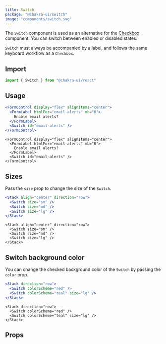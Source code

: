 ```yaml
---
title: Switch
package: "@chakra-ui/switch"
image: "components/switch.svg"
---
```


The `Switch` component is used as an alternative for the
[Checkbox](/docs/form/checkbox) component. You can switch between enabled or
disabled states.

`Switch` must always be accompanied by a label, and follows the same keyboard
workflow as a `Checkbox`.

## Import

```js
import { Switch } from "@chakra-ui/react"
```

## Usage

```jsx
<FormControl display="flex" alignItems="center">
  <FormLabel htmlFor="email-alerts" mb="0">
    Enable email alerts?
  </FormLabel>
  <Switch id="email-alerts" />
</FormControl>
```

```tsx
<FormControl display="flex" alignItems="center">
  <FormLabel htmlFor="email-alerts" mb="0">
    Enable email alerts?
  </FormLabel>
  <Switch id="email-alerts" />
</FormControl>
```

## Sizes

Pass the `size` prop to change the size of the `Switch`.

```jsx
<Stack align="center" direction="row">
  <Switch size="sm" />
  <Switch size="md" />
  <Switch size="lg" />
</Stack>
```

```tsx
<Stack align="center" direction="row">
  <Switch size="sm" />
  <Switch size="md" />
  <Switch size="lg" />
</Stack>
```

## Switch background color

You can change the checked background color of the `Switch` by passing the
`color` prop.

```jsx
<Stack direction="row">
  <Switch colorScheme="red" />
  <Switch colorScheme="teal" size="lg" />
</Stack>
```

```tsx
<Stack direction="row">
  <Switch colorScheme="red" />
  <Switch colorScheme="teal" size="lg" />
</Stack>
```

## Props

<PropsTable of="Switch" />
